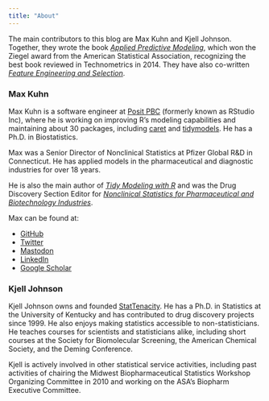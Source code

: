 ```yaml
---
title: "About"
---
```


The main contributors to this blog are Max Kuhn and Kjell Johnson. Together, they wrote the book [_Applied Predictive Modeling_](http://appliedpredictivemodeling.com/), which won the Ziegel award from the American Statistical Association, recognizing the best book reviewed in Technometrics in 2014. They have also co-written [_Feature Engineering and Selection_](https://bookdown.org/max/FES/). 

### Max Kuhn

Max Kuhn is a software engineer at [Posit PBC](https://posit.co/) (formerly known as RStudio Inc), where he is working on improving R’s modeling capabilities and maintaining about 30 packages, including [caret](https://cran.r-project.org/web/packages/caret/index.html) and [tidymodels](https://cran.r-project.org/web/packages/tidymodels/index.html). He has a Ph.D. in Biostatistics.  
 
Max was a Senior Director of Nonclinical Statistics at Pfizer Global R&D in Connecticut. He has applied models in the pharmaceutical and diagnostic industries for over 18 years. 

He is also the main author of [_Tidy Modeling with R_](https://www.tmwr.org/) and was the Drug Discovery Section Editor for [_Nonclinical Statistics for Pharmaceutical and Biotechnology Industries_](https://link.springer.com/book/10.1007/978-3-319-23558-5). 

Max can be found at: 

- [GitHub](https://github.com/topepo)
- [Twitter](https://twitter.com/topepos)
- [Mastodon](https://fosstodon.org/@topepo)
- [LinkedIn](https://www.linkedin.com/in/max-kuhn-864a9110)
- [Google Scholar](https://scholar.google.com/citations?user=TMDDykAAAAAJ&hl=en&oi=sra)


### Kjell Johnson

Kjell Johnson owns and founded [StatTenacity](https://www.stattenacity.com/). He has a Ph.D. in Statistics at the University of Kentucky and has contributed to drug discovery projects since 1999. He also enjoys making statistics accessible to non-statisticians. He teaches courses for scientists and statisticians alike, including short courses at the Society for Biomolecular Screening, the American Chemical Society, and the Deming Conference. 

Kjell is actively involved in other statistical service activities, including past activities of chairing the Midwest Biopharmaceutical Statistics Workshop Organizing Committee in 2010 and working on the ASA’s Biopharm Executive Committee.